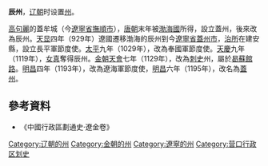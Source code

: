 '''辰州'''，[[辽朝|辽朝]]时设置[[州|州]]。

[[高句麗|高句麗]]的蓋牟城（今[[遼寧省|遼寧省]][[撫順市|撫順市]]），[[唐朝|唐朝]]末年被[[渤海國|渤海國]]所得，設立蓋州，後來改為辰州。[[天显|天显]]四年（929年）遼國遷移渤海的辰州到今[[遼寧省|遼寧省]][[蓋州市|蓋州市]]，[[治所|治所]]在建安縣，設立長平軍節度使。[[太平_(辽朝)|太平]]九年（1029年），改為奉國軍節度使。[[天庆_(辽朝)|天慶]]九年（1119年），[[女真|女真]]奪得辰州。[[金朝|金朝]][[天會_(金朝)|天會]]七年（1129年），改為[[刺史|刺史]]州，屬於[[曷蘇館路|曷蘇館路]]。[[明昌|明昌]]四年（1193年），改為遼海軍節度使，[[明昌|明昌]]六年（1195年），改名為[[盖州_(金朝)|蓋州]]。
==參考資料==
*《中國行政區劃通史·遼金卷》
{{辽朝行政区划|nocat}}
{{辽朝行政区划小作品}}
[[Category:辽朝的州|Category:辽朝的州]] 
[[Category:金朝的州|Category:金朝的州]]
[[Category:遼寧的州|Category:遼寧的州]]
[[Category:营口行政区划史|Category:营口行政区划史]]